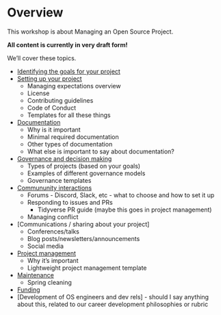 # Overview {.unnumbered}

This workshop is about Managing an Open Source Project. 

**All content is currently in very draft form!**

We'll cover these topics. 

* [Identifying the goals for your project](project-goals.html) 
* [Setting up your project](project-setup.html)
  * Managing expectations overview
  * License
  * Contributing guidelines
  * Code of Conduct
  * Templates for all these things
* [Documentation](documentation.html)
  * Why is it important
  * Minimal required documentation
  * Other types of documentation
  * What else is important to say about documentation?
* [Governance and decision making](governance.html)
  * Types of projects (based on your goals)
  * Examples of different governance models
  * Governance templates
* [Commununity interactions](community-interactions.html)
  * Forums - Discord, Slack, etc - what to choose and how to set it up
  * Responding to issues and PRs 
    * Tidyverse PR guide (maybe this goes in project management)
  * Managing conflict
* [Communications / sharing about your project]
  * Conferences/talks 
  * Blog posts/newsletters/announcements
  * Social media
* [Project management](project-management.html)
  * Why it's important
  * Lightweight project management template
* [Maintenance](maintenance.html)
  * Spring cleaning
* [Funding](funding.html)
* [Development of OS engineers and dev rels] - should I say anything about this, related to our career development philosophies or rubric

